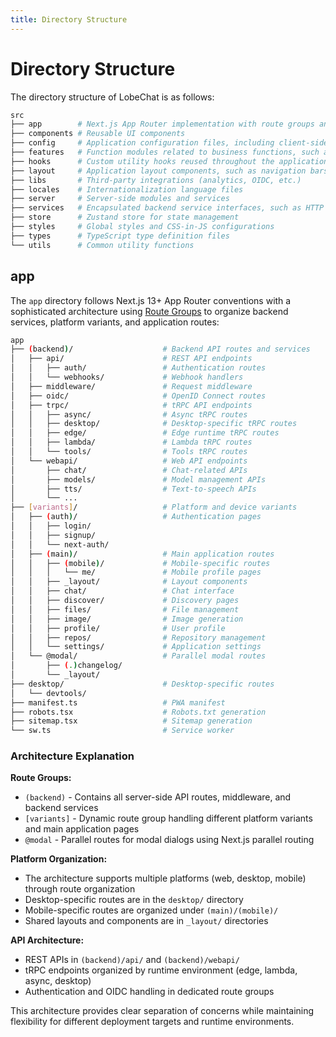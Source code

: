 ```yaml
---
title: Directory Structure
---
```


# Directory Structure

The directory structure of LobeChat is as follows:

```bash
src
├── app        # Next.js App Router implementation with route groups and API routes
├── components # Reusable UI components
├── config     # Application configuration files, including client-side and server-side environment variables
├── features   # Function modules related to business functions, such as agent settings, plugin development pop-ups, etc.
├── hooks      # Custom utility hooks reused throughout the application
├── layout     # Application layout components, such as navigation bars, sidebars, etc.
├── libs       # Third-party integrations (analytics, OIDC, etc.)
├── locales    # Internationalization language files
├── server     # Server-side modules and services
├── services   # Encapsulated backend service interfaces, such as HTTP requests
├── store      # Zustand store for state management
├── styles     # Global styles and CSS-in-JS configurations
├── types      # TypeScript type definition files
└── utils      # Common utility functions
```

## app

The `app` directory follows Next.js 13+ App Router conventions with a sophisticated architecture using [Route Groups](https://nextjs.org/docs/app/building-your-application/routing/route-groups) to organize backend services, platform variants, and application routes:

```bash
app
├── (backend)/                    # Backend API routes and services
│   ├── api/                      # REST API endpoints
│   │   ├── auth/                 # Authentication routes
│   │   └── webhooks/             # Webhook handlers
│   ├── middleware/               # Request middleware
│   ├── oidc/                     # OpenID Connect routes
│   ├── trpc/                     # tRPC API endpoints
│   │   ├── async/                # Async tRPC routes
│   │   ├── desktop/              # Desktop-specific tRPC routes
│   │   ├── edge/                 # Edge runtime tRPC routes
│   │   ├── lambda/               # Lambda tRPC routes
│   │   └── tools/                # Tools tRPC routes
│   └── webapi/                   # Web API endpoints
│       ├── chat/                 # Chat-related APIs
│       ├── models/               # Model management APIs
│       ├── tts/                  # Text-to-speech APIs
│       └── ...
├── [variants]/                   # Platform and device variants
│   ├── (auth)/                   # Authentication pages
│   │   ├── login/
│   │   ├── signup/
│   │   └── next-auth/
│   ├── (main)/                   # Main application routes
│   │   ├── (mobile)/             # Mobile-specific routes
│   │   │   └── me/               # Mobile profile pages
│   │   ├── _layout/              # Layout components
│   │   ├── chat/                 # Chat interface
│   │   ├── discover/             # Discovery pages
│   │   ├── files/                # File management
│   │   ├── image/                # Image generation
│   │   ├── profile/              # User profile
│   │   ├── repos/                # Repository management
│   │   └── settings/             # Application settings
│   └── @modal/                   # Parallel modal routes
│       ├── (.)changelog/
│       └── _layout/
├── desktop/                      # Desktop-specific routes
│   └── devtools/
├── manifest.ts                   # PWA manifest
├── robots.tsx                    # Robots.txt generation
├── sitemap.tsx                   # Sitemap generation
└── sw.ts                         # Service worker
```

### Architecture Explanation

**Route Groups:**
- `(backend)` - Contains all server-side API routes, middleware, and backend services
- `[variants]` - Dynamic route group handling different platform variants and main application pages
- `@modal` - Parallel routes for modal dialogs using Next.js parallel routing

**Platform Organization:**
- The architecture supports multiple platforms (web, desktop, mobile) through route organization
- Desktop-specific routes are in the `desktop/` directory
- Mobile-specific routes are organized under `(main)/(mobile)/`
- Shared layouts and components are in `_layout/` directories

**API Architecture:**
- REST APIs in `(backend)/api/` and `(backend)/webapi/`
- tRPC endpoints organized by runtime environment (edge, lambda, async, desktop)
- Authentication and OIDC handling in dedicated route groups

This architecture provides clear separation of concerns while maintaining flexibility for different deployment targets and runtime environments.
